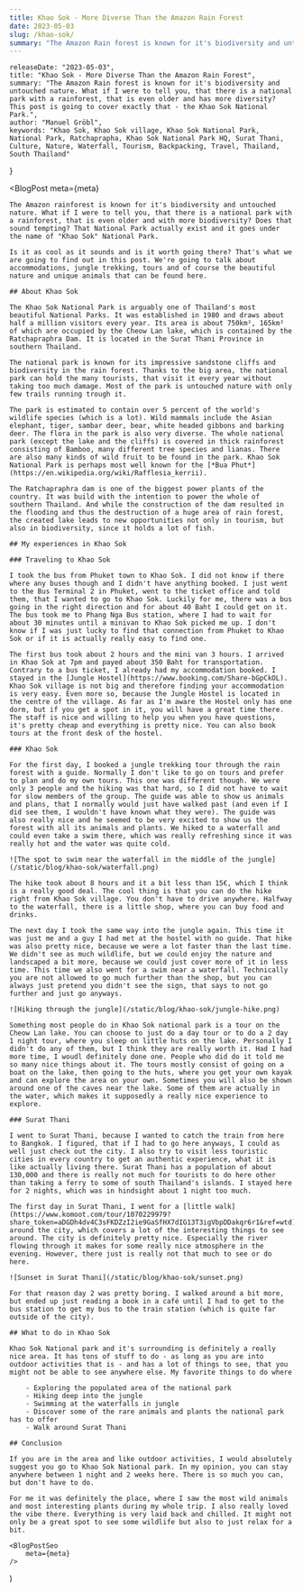 ```yaml
---
title: Khao Sok - More Diverse Than the Amazon Rain Forest
date: 2023-05-03
slug: /khao-sok/
summary: "The Amazon Rain forest is known for it's biodiversity and untouched nature. What if I were to tell you, that there is a national park with a rainforest, that is even older and has more diversity? This post is going to cover exactly that - the Khao Sok National Park."
---
```



    releaseDate: "2023-05-03",
    title: "Khao Sok - More Diverse Than the Amazon Rain Forest",
    summary: "The Amazon Rain forest is known for it's biodiversity and untouched nature. What if I were to tell you, that there is a national park with a rainforest, that is even older and has more diversity? This post is going to cover exactly that - the Khao Sok National Park.",
    author: "Manuel Gröbl",
    keywords: "Khao Sok, Khao Sok village, Khao Sok National Park, National Park, Ratchaprapha, Khao Sok National Park HQ, Surat Thani, Culture, Nature, Waterfall, Tourism, Backpacking, Travel, Thailand, South Thailand"
}

<BlogPost 
    meta={meta}
>

    The Amazon rainforest is known for it's biodiversity and untouched nature. What if I were to tell you, that there is a national park with a rainforest, that is even older and with more biodiversity? Does that sound tempting? That National Park actually exist and it goes under the name of "Khao Sok" National Park.

    Is it as cool as it sounds and is it worth going there? That's what we are going to find out in this post. We're going to talk about accommodations, jungle trekking, tours and of course the beautiful nature and unique animals that can be found here.

    ## About Khao Sok

    The Khao Sok National Park is arguably one of Thailand's most beautiful National Parks. It was established in 1980 and draws about half a million visitors every year. Its area is about 750km², 165km² of which are occupied by the Cheow Lan lake, which is contained by the Ratchapraphra Dam. It is located in the Surat Thani Province in southern Thailand.

    The national park is known for its impressive sandstone cliffs and biodiversity in the rain forest. Thanks to the big area, the national park can hold the many tourists, that visit it every year without taking too much damage. Most of the park is untouched nature with only few trails running trough it. 

    The park is estimated to contain over 5 percent of the world's wildlife species (which is a lot). Wild mammals include the Asian elephant, tiger, sambar deer, bear, white headed gibbons and barking deer. The flora in the park is also very diverse. The whole national park (except the lake and the cliffs) is covered in thick rainforest consisting of Bamboo, many different tree species and lianas. There are also many kinds of wild fruit to be found in the park. Khao Sok National Park is perhaps most well known for the [*Bua Phut*](https://en.wikipedia.org/wiki/Rafflesia_kerrii).

    The Ratchapraphra dam is one of the biggest power plants of the country. It was build with the intention to power the whole of southern Thailand. And while the construction of the dam resulted in the flooding and thus the destruction of a huge area of rain forest, the created lake leads to new opportunities not only in tourism, but also in biodiversity, since it holds a lot of fish.

    ## My experiences in Khao Sok

    ### Traveling to Khao Sok

    I took the bus from Phuket town to Khao Sok. I did not know if there where any buses though and I didn't have anything booked. I just went to the Bus Terminal 2 in Phuket, went to the ticket office and told them, that I wanted to go to Khao Sok. Luckily for me, there was a bus going in the right direction and for about 40 Baht I could get on it. The bus took me to Phang Nga Bus station, where I had to wait for about 30 minutes until a minivan to Khao Sok picked me up. I don't know if I was just lucky to find that connection from Phuket to Khao Sok or if it is actually really easy to find one.

    The first bus took about 2 hours and the mini van 3 hours. I arrived in Khao Sok at 7pm and payed about 350 Baht for transportation. Contrary to a bus ticket, I already had my accommodation booked. I stayed in the [Jungle Hostel](https://www.booking.com/Share-bGpCkOL). Khao Sok village is not big and therefore finding your accommodation is very easy. Even more so, because the Jungle Hostel is located in the centre of the village. As far as I'm aware the Hostel only has one dorm, but if you get a spot in it, you will have a great time there. The staff is nice and willing to help you when you have questions, it's pretty cheap and everything is pretty nice. You can also book tours at the front desk of the hostel.

    ### Khao Sok

    For the first day, I booked a jungle trekking tour through the rain forest with a guide. Normally I don't like to go on tours and prefer to plan and do my own tours. This one was different though. We were only 3 people and the hiking was that hard, so I did not have to wait for slow members of the group. The guide was able to show us animals and plans, that I normally would just have walked past (and even if I did see them, I wouldn't have known what they were). The guide was also really nice and he seemed to be very excited to show us the forest with all its animals and plants. We hiked to a waterfall and could even take a swim there, which was really refreshing since it was really hot and the water was quite cold.

    ![The spot to swim near the waterfall in the middle of the jungle](/static/blog/khao-sok/waterfall.png)

    The hike took about 8 hours and it a bit less than 15€, which I think is a really good deal. The cool thing is that you can do the hike right from Khao Sok village. You don't have to drive anywhere. Halfway to the waterfall, there is a little shop, where you can buy food and drinks.

    The next day I took the same way into the jungle again. This time it was just me and a guy I had met at the hostel with no guide. That hike was also pretty nice, because we were a lot faster than the last time. We didn't see as much wildlife, but we could enjoy the nature and landscaped a bit more, because we could just cover more of it in less time. This time we also went for a swim near a waterfall. Technically you are not allowed to go much further than the shop, but you can always just pretend you didn't see the sign, that says to not go further and just go anyways.

    ![Hiking through the jungle](/static/blog/khao-sok/jungle-hike.png)

    Something most people do in Khao Sok national park is a tour on the Cheow Lan lake. You can choose to just do a day tour or to do a 2 day 1 night tour, where you sleep on little huts on the lake. Personally I didn't do any of them, but I think they are really worth it. Had I had more time, I woudl definitely done one. People who did do it told me so many nice things about it. The tours mostly consist of going on a boat on the lake, then going to the huts, where you get your own kayak and can explore the area on your own. Sometimes you will also be shown around one of the caves near the lake. Some of them are actually in the water, which makes it supposedly a really nice experience to explore.

    ### Surat Thani

    I went to Surat Thani, because I wanted to catch the train from here to Bangkok. I figured, that if I had to go here anyways, I could as well just check out the city. I also try to visit less touristic cities in every country to get an authentic experience, what it is like actually living there. Surat Thani has a population of about 130,000 and there is really not much for tourists to do here other than taking a ferry to some of south Thailand's islands. I stayed here for 2 nights, which was in hindsight about 1 night too much.

    The first day in Surat Thani, I went for a [little walk](https://www.komoot.com/tour/1070229979?share_token=aDGDh4dv4C3sFKDZzI2ie9GaSfHX7dIG13T3igVbpDDakqr6r1&ref=wtd) around the city, which covers a lot of the interesting things to see around. The city is definitely pretty nice. Especially the river flowing through it makes for some really nice atmosphere in the evening. However, there just is really not that much to see or do here.

    ![Sunset in Surat Thani](/static/blog/khao-sok/sunset.png)

    For that reason day 2 was pretty boring. I walked around a bit more, but ended up just reading a book in a café until I had to get to the bus station to get my bus to the train station (which is quite far outside of the city).

    ## What to do in Khao Sok

    Khao Sok National park and it's surrounding is definitely a really nice area. It has tons of stuff to do - as long as you are into outdoor activities that is - and has a lot of things to see, that you might not be able to see anywhere else. My favorite things to do where

        - Exploring the populated area of the national park
        - Hiking deep into the jungle
        - Swimming at the waterfalls in jungle
        - Discover some of the rare animals and plants the national park has to offer
        - Walk around Surat Thani

    ## Conclusion

    If you are in the area and like outdoor activities, I would absolutely suggest you go to Khao Sok National park. In my opinion, you can stay anywhere between 1 night and 2 weeks here. There is so much you can, but don't have to do.

    For me it was definitely the place, where I saw the most wild animals and most interesting plants during my whole trip. I also really loved the vibe there. Everything is very laid back and chilled. It might not only be a great spot to see some wildlife but also to just relax for a bit.

</BlogPost>

    <BlogPostSeo 
        meta={meta}
    />
)